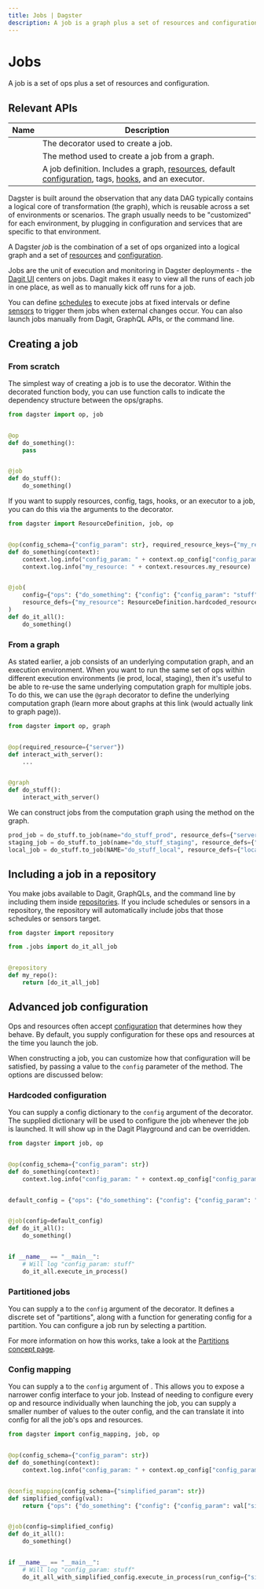 ```yaml
---
title: Jobs | Dagster
description: A job is a graph plus a set of resources and configuration.
---
```


# Jobs

A job is a set of ops plus a set of resources and configuration.

## Relevant APIs

| Name                                                  | Description                                                                                                                                                                                                    |
| ----------------------------------------------------- | -------------------------------------------------------------------------------------------------------------------------------------------------------------------------------------------------------------- |
| <PyObject object="job" />                             | The decorator used to create a job.                                                                                                                                                                            |
| <PyObject object="GraphDefinition" method="to_job" /> | The method used to create a job from a graph.                                                                                                                                                                  |
| <PyObject object="JobDefinition" />                   | A job definition.  Includes a graph, [resources](/concepts/resources), default [configuration](/concepts/configuration/config-schema), tags, [hooks](/concepts/solids-pipelines/solid-hooks), and an executor. |

Dagster is built around the observation that any data DAG typically contains a logical core of transformation (the graph), which is reusable across a set of environments or scenarios. The graph usually needs to be "customized" for each environment, by plugging in configuration and services that are specific to that environment.

A Dagster _job_ is the combination of a set of ops organized into a logical graph and a set of [resources](/concepts/resources) and [configuration](/concepts/configuration/config-schema).

Jobs are the unit of execution and monitoring in Dagster deployments - the [Dagit UI](/concepts/dagit/dagit) centers on jobs.  Dagit makes it easy to view all the runs of each job in one place, as well as to manually kick off runs for a job.

You can define [schedules](/concepts/partitions-schedules-sensors/schedules) to execute jobs at fixed intervals or define [sensors](/concepts/partitions-schedules-sensors/sensors) to trigger them jobs when external changes occur. You can also launch jobs manually from Dagit, GraphQL APIs, or the command line.

## Creating a job

### From scratch

The simplest way of creating a job is to use the <PyObject object="job"/> decorator.
Within the decorated function body, you can use function calls to indicate the dependency structure between the ops/graphs.

```python file=/concepts/solids_pipelines/simple_job.py
from dagster import op, job


@op
def do_something():
    pass


@job
def do_stuff():
    do_something()
```

If you want to supply resources, config, tags, hooks, or an executor to a job, you can do this via the arguments to the <PyObject object="job"/> decorator.

```python file=/concepts/solids_pipelines/jobs.py
from dagster import ResourceDefinition, job, op


@op(config_schema={"config_param": str}, required_resource_keys={"my_resource"})
def do_something(context):
    context.log.info("config_param: " + context.op_config["config_param"])
    context.log.info("my_resource: " + context.resources.my_resource)


@job(
    config={"ops": {"do_something": {"config": {"config_param": "stuff"}}}},
    resource_defs={"my_resource": ResourceDefinition.hardcoded_resource("hello")},
)
def do_it_all():
    do_something()
```

### From a graph

As stated earlier, a job consists of an underlying computation graph, and an execution environment. When you want to run the same set of ops within different execution environments (ie prod, local, staging), then it's useful to be able to re-use the same underlying computation graph for multiple jobs.
To do this, we can use the `@graph` decorator to define the underlying computation graph (learn more about graphs at this link (would actually link to graph page)).

```python file=/concepts/solids_pipelines/jobs_from_graphs.py startafter=start_define_graph endbefore=end_define_graph
from dagster import op, graph


@op(required_resource={"server"})
def interact_with_server():
    ...


@graph
def do_stuff():
    interact_with_server()
```

We can construct jobs from the computation graph using the <PyObject object="GraphDefinition" method="to_job" /> method on the graph.

```python file=/concepts/solids_pipelines/jobs_from_graphs.py startafter=start_define_jobs endbefore=end_define_jobs
prod_job = do_stuff.to_job(name="do_stuff_prod", resource_defs={"server": prod_server})
staging_job = do_stuff.to_job(name="do_stuff_staging", resource_defs={"server": staging_server})
local_job = do_stuff.to_job(NAME="do_stuff_local", resource_defs={"local": })
```

## Including a job in a repository

You make jobs available to Dagit, GraphQLs, and the command line by including them inside [repositories](/concepts/repositories-workspaces/repositories). If you include schedules or sensors in a repository, the repository will automatically include jobs that those schedules or sensors target.

```python file=/concepts/solids_pipelines/repo_with_job.py
from dagster import repository

from .jobs import do_it_all_job


@repository
def my_repo():
    return [do_it_all_job]
```

## Advanced job configuration

Ops and resources often accept [configuration](/concepts/configuration/config-schema) that determines how they behave. By default, you supply configuration for these ops and resources at the time you launch the job.

When constructing a job, you can customize how that configuration will be satisfied, by passing a value to the `config` parameter of the <PyObject object="GraphDefinition" method="to_job" /> method.  The options are discussed below:

### Hardcoded configuration

You can supply a config dictionary to the `config` argument of the <PyObject object="job"/> decorator. The supplied dictionary will be used to configure the job whenever the job is launched. It will show up in the Dagit Playground and can be overridden.

```python file=/concepts/solids_pipelines/jobs_with_default_config.py
from dagster import job, op


@op(config_schema={"config_param": str})
def do_something(context):
    context.log.info("config_param: " + context.op_config["config_param"])


default_config = {"ops": {"do_something": {"config": {"config_param": "stuff"}}}}


@job(config=default_config)
def do_it_all():
    do_something()


if __name__ == "__main__":
    # Will log "config_param: stuff"
    do_it_all.execute_in_process()
```

### Partitioned jobs

You can supply a <PyObject object="PartitionedConfig" /> to the `config` argument of the <PyObject object="job"/> decorator. It defines a discrete set of "partitions", along with a function for generating config for a partition. You can configure a job run by selecting a partition.

For more information on how this works, take a look at the [Partitions concept page](/concepts/partitions-schedules-sensors/partitions).

### Config mapping

You can supply a <PyObject object="ConfigMapping" /> to the `config` argument of <PyObject object="job" />. This allows you to expose a narrower config interface to your job.  Instead of needing to configure every op and resource individually when launching the job, you can supply a smaller number of values to the outer config, and the <PyObject object="ConfigMapping" /> can translate it into config for all the job's ops and resources.

```python file=/concepts/solids_pipelines/jobs_with_config_mapping.py
from dagster import config_mapping, job, op


@op(config_schema={"config_param": str})
def do_something(context):
    context.log.info("config_param: " + context.op_config["config_param"])


@config_mapping(config_schema={"simplified_param": str})
def simplified_config(val):
    return {"ops": {"do_something": {"config": {"config_param": val["simplified_param"]}}}}


@job(config=simplified_config)
def do_it_all():
    do_something()


if __name__ == "__main__":
    # Will log "config_param: stuff"
    do_it_all_with_simplified_config.execute_in_process(run_config={"simplified_param": "stuff"})
```
